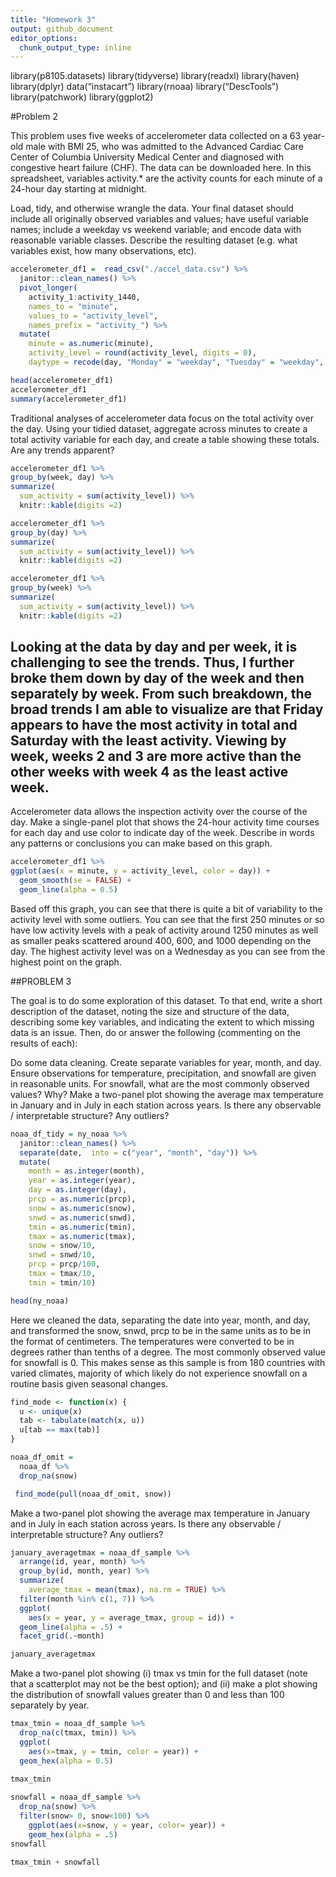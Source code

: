 ```yaml
---
title: "Homework 3"
output: github_document
editor_options: 
  chunk_output_type: inline
---
```


library(p8105.datasets)
library(tidyverse)
library(readxl)
library(haven)
library(dplyr)
data("instacart")
library(rnoaa)
library("DescTools")
library(patchwork)
library(ggplot2)


#Problem 2

This problem uses five weeks of accelerometer data collected on a 63 year-old male with BMI 25, who was admitted to the Advanced Cardiac Care Center of Columbia University Medical Center and diagnosed with congestive heart failure (CHF). The data can be downloaded here. In this spreadsheet, variables activity.* are the activity counts for each minute of a 24-hour day starting at midnight.

Load, tidy, and otherwise wrangle the data. Your final dataset should include all originally observed variables and values; have useful variable names; include a weekday vs weekend variable; and encode data with reasonable variable classes. Describe the resulting dataset (e.g. what variables exist, how many observations, etc).


```r
accelerometer_df1 =  read_csv("./accel_data.csv") %>%
  janitor::clean_names() %>%
  pivot_longer(
    activity_1:activity_1440,
    names_to = "minute",
    values_to = "activity_level",
    names_prefix = "activity_") %>%
  mutate(
    minute = as.numeric(minute),
    activity_level = round(activity_level, digits = 0),
    daytype = recode(day, "Monday" = "weekday", "Tuesday" = "weekday", "Wednesday" = "weekday", "Thursday" = "weekday", "Friday" = "weekday", "Saturday" = "weekend", "Sunday" = "weekend"))

head(accelerometer_df1)
accelerometer_df1
summary(accelerometer_df1)
```


Traditional analyses of accelerometer data focus on the total activity over the day. Using your tidied dataset, aggregate across minutes to create a total activity variable for each day, and create a table showing these totals. Are any trends apparent?


```r
accelerometer_df1 %>%
group_by(week, day) %>%
summarize(
  sum_activity = sum(activity_level)) %>%
  knitr::kable(digits =2) 

accelerometer_df1 %>%
group_by(day) %>%
summarize(
  sum_activity = sum(activity_level)) %>%
  knitr::kable(digits =2) 

accelerometer_df1 %>%
group_by(week) %>%
summarize(
  sum_activity = sum(activity_level)) %>%
  knitr::kable(digits =2) 
```


## Looking at the data by day and per week, it is challenging to see the trends. Thus, I further broke them down by day of the week and then separately by week. From such breakdown, the broad trends I am able to visualize are that Friday appears to have the most activity in total and Saturday with the least activity. Viewing by week, weeks 2 and 3 are more active than the other weeks with week 4 as the least active week. ##



Accelerometer data allows the inspection activity over the course of the day. Make a single-panel plot that shows the 24-hour activity time courses for each day and use color to indicate day of the week. Describe in words any patterns or conclusions you can make based on this graph.

```r
accelerometer_df1 %>%
ggplot(aes(x = minute, y = activity_level, color = day)) +
  geom_smooth(se = FALSE) +
  geom_line(alpha = 0.5)
```

Based off this graph, you can see that there is quite a bit of variability to the activity level with some outliers. You can see that the first 250 minutes or so have low activity levels with a peak of activity around 1250 minutes as well as smaller peaks scattered around 400, 600, and 1000 depending on the day. The highest activity level was on a Wednesday as you can see from the highest point on the graph. 



##PROBLEM 3 


The goal is to do some exploration of this dataset. To that end, write a short description of the dataset, noting the size and structure of the data, describing some key variables, and indicating the extent to which missing data is an issue. Then, do or answer the following (commenting on the results of each):

Do some data cleaning. Create separate variables for year, month, and day. Ensure observations for temperature, precipitation, and snowfall are given in reasonable units. For snowfall, what are the most commonly observed values? Why?
Make a two-panel plot showing the average max temperature in January and in July in each station across years. Is there any observable / interpretable structure? Any outliers?





```r
noaa_df_tidy = ny_noaa %>%
  janitor::clean_names() %>%
  separate(date,  into = c("year", "month", "day")) %>%
  mutate(
    month = as.integer(month),
    year = as.integer(year),
    day = as.integer(day),
    prcp = as.numeric(prcp),
    snow = as.numeric(snow),
    snwd = as.numeric(snwd),
    tmin = as.numeric(tmin),
    tmax = as.numeric(tmax),
    snow = snow/10,
    snwd = snwd/10,
    prcp = prcp/100,
    tmax = tmax/10,
    tmin = tmin/10)

head(ny_noaa)
```

Here we cleaned the data, separating the date into year, month, and day, and transformed the snow, snwd, prcp to be in the same units as to be in the format of centimeters. The temperatures were converted to be in degrees rather than tenths of a degree. The most commonly observed value for snowfall is 0. This makes sense as this sample is from 180 countries with varied climates, majority of which likely do not experience snowfall on a routine basis given seasonal changes. 

```r

find_mode <- function(x) {
  u <- unique(x)
  tab <- tabulate(match(x, u))
  u[tab == max(tab)]
}

noaa_df_omit = 
  noaa_df %>%
  drop_na(snow)

 find_mode(pull(noaa_df_omit, snow))
```



Make a two-panel plot showing the average max temperature in January and in July in each station across years. Is there any observable / interpretable structure? Any outliers?

```r
january_averagetmax = noaa_df_sample %>%
  arrange(id, year, month) %>%
  group_by(id, month, year) %>%
  summarize(
    average_tmax = mean(tmax), na.rm = TRUE) %>%
  filter(month %in% c(1, 7)) %>%
  ggplot(
    aes(x = year, y = average_tmax, group = id)) +
  geom_line(alpha = .5) +
  facet_grid(.~month)

january_averagetmax
```

Make a two-panel plot showing (i) tmax vs tmin for the full dataset (note that a scatterplot may not be the best option); and (ii) make a plot showing the distribution of snowfall values greater than 0 and less than 100 separately by year.

```r
tmax_tmin = noaa_df_sample %>%
  drop_na(c(tmax, tmin)) %>%
  ggplot(
    aes(x=tmax, y = tmin, color = year)) + 
  geom_hex(alpha = 0.5)
  
tmax_tmin
```


```r
snowfall = noaa_df_sample %>%
  drop_na(snow) %>%
  filter(snow> 0, snow<100) %>%
    ggplot(aes(x=snow, y = year, color= year)) +
    geom_hex(alpha = .5)
snowfall

tmax_tmin + snowfall
```

